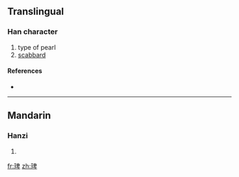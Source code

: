 ==Translingual==

===Han character===
{{Han char|rn=96|rad=玉|as=08|sn=12|four=|canj=一土竹田十 (MGHWJ)}}

# type of pearl
# [[scabbard]]

====References====
* {{Han ref|kx=0733.170|dkj=21032|dj=1146.060|hdz=21122.100|uh=7415|ud=29717}}

----

==Mandarin==

===Hanzi===
{{cmn-hanzi|pin=[[pín]] ([[pin2]])|wg=p'in<sup>2</sup>}}

# {{defn|Mandarin|sort=玉08}}

[[fr:琕]]
[[zh:琕]]